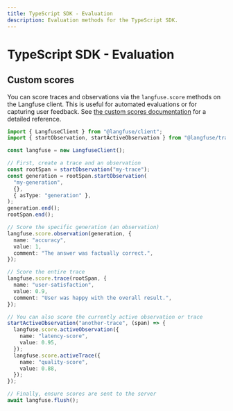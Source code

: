 ```yaml
---
title: TypeScript SDK - Evaluation
description: Evaluation methods for the TypeScript SDK.
---
```


# TypeScript SDK - Evaluation

## Custom scores 

You can score traces and observations via the `langfuse.score` methods on the Langfuse client. This is useful for automated evaluations or for capturing user feedback. See [the custom scores documentation](/docs/evaluation/evaluation-methods/custom-scores) for a detailed reference.

```typescript /langfuse.score.observation/ /langfuse.score.trace/ /langfuse.score.activeObservation/ /langfuse.score.activeTrace/
import { LangfuseClient } from "@langfuse/client";
import { startObservation, startActiveObservation } from "@langfuse/tracing";

const langfuse = new LangfuseClient();

// First, create a trace and an observation
const rootSpan = startObservation("my-trace");
const generation = rootSpan.startObservation(
  "my-generation",
  {},
  { asType: "generation" },
);
generation.end();
rootSpan.end();

// Score the specific generation (an observation)
langfuse.score.observation(generation, {
  name: "accuracy",
  value: 1,
  comment: "The answer was factually correct.",
});

// Score the entire trace
langfuse.score.trace(rootSpan, {
  name: "user-satisfaction",
  value: 0.9,
  comment: "User was happy with the overall result.",
});

// You can also score the currently active observation or trace
startActiveObservation("another-trace", (span) => {
  langfuse.score.activeObservation({
    name: "latency-score",
    value: 0.95,
  });
  langfuse.score.activeTrace({
    name: "quality-score",
    value: 0.88,
  });
});

// Finally, ensure scores are sent to the server
await langfuse.flush();
```